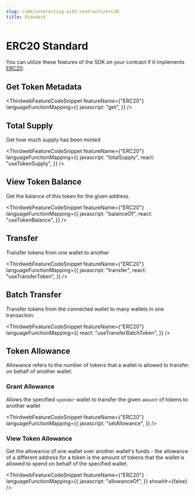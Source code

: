 ```yaml
---
slug: /sdk/interacting-with-contracts/erc20
title: Standard
---
```



# ERC20 Standard

You can utilize these features of the SDK on your contract if it implements [ERC20](/contract-kit/erc20).

<div className="row" style={{ marginBottom: 24 }}>
  <div className="col col--12" style={{ marginTop: 8 }}>
    <QuickstartCard
      name="Learn how to implement ERC20 in your smart contract"
      link={"/contract-kit/erc20"}
      image="/assets/icons/general.png"
    />
  </div>
</div>

## Get Token Metadata

<ThirdwebFeatureCodeSnippet
  featureName={"ERC20"}
  languageFunctionMapping={{
    javascript: "get",
  }}
/>

## Total Supply

Get how much supply has been minted

<ThirdwebFeatureCodeSnippet
  featureName={"ERC20"}
  languageFunctionMapping={{
    javascript: "totalSupply",
    react: "useTokenSupply",
  }}
/>

## View Token Balance

Get the balance of this token for the given address.

<ThirdwebFeatureCodeSnippet
  featureName={"ERC20"}
  languageFunctionMapping={{
    javascript: "balanceOf",
    react: "useTokenBalance",
  }}
/>

## Transfer

Transfer tokens from one wallet to another

<ThirdwebFeatureCodeSnippet
  featureName={"ERC20"}
  languageFunctionMapping={{
    javascript: "transfer",
    react: "useTransferToken",
  }}
/>

## Batch Transfer

Transfer tokens from the connected wallet to many wallets in one transaction.

<ThirdwebFeatureCodeSnippet
  featureName={"ERC20"}
  languageFunctionMapping={{
    react: "useTransferBatchToken",
  }}
/>

## Token Allowance

Allowance refers to the number of tokens that a wallet is allowed to transfer on behalf of another wallet.

### Grant Allowance

Allows the specified `spender` wallet to transfer the given `amount` of tokens to another wallet

<ThirdwebFeatureCodeSnippet
  featureName={"ERC20"}
  languageFunctionMapping={{
    javascript: "setAllowance",
  }}
/>

### View Token Allowance

Get the allowance of one wallet over another wallet's funds - the allowance of a different address for a token is the amount of tokens that the wallet is allowed to spend on behalf of the specified wallet.

<ThirdwebFeatureCodeSnippet
  featureName={"ERC20"}
  languageFunctionMapping={{
    javascript: "allowanceOf",
  }}
  showHr={false}
/>
